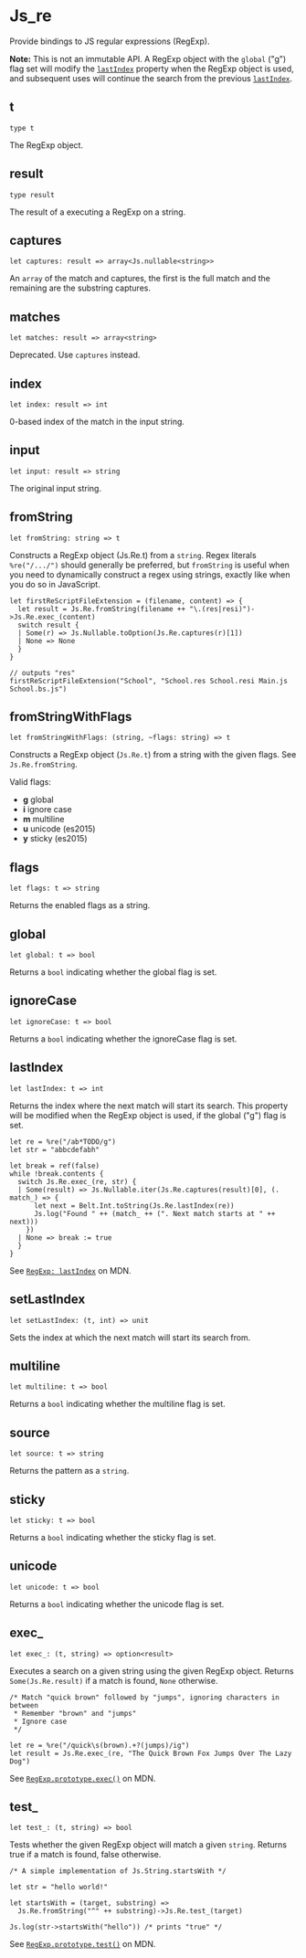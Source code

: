 # Js_re

Provide bindings to JS regular expressions (RegExp).

  **Note:** This is not an immutable API. A RegExp object with the `global` ("g")
  flag set will modify the [`lastIndex`]() property when the RegExp object is used,
  and subsequent uses will continue the search from the previous [`lastIndex`]().

## t

```res sig
type t
```
The RegExp object.

## result

```res sig
type result
```
The result of a executing a RegExp on a string.

## captures

```res sig
let captures: result => array<Js.nullable<string>>
```
An `array` of the match and captures, the first is the full match and the
  remaining are the substring captures.

## matches

```res sig
let matches: result => array<string>
```
Deprecated. Use `captures` instead.

## index

```res sig
let index: result => int
```
0-based index of the match in the input string.

## input

```res sig
let input: result => string
```
The original input string.

## fromString

```res sig
let fromString: string => t
```
Constructs a RegExp object (Js.Re.t) from a `string`.
  Regex literals `%re("/.../")` should generally be preferred, but `fromString`
  is useful when you need to dynamically construct a regex using strings,
  exactly like when you do so in JavaScript.

  ```res example
  let firstReScriptFileExtension = (filename, content) => {
    let result = Js.Re.fromString(filename ++ "\.(res|resi)")->Js.Re.exec_(content)
    switch result {
    | Some(r) => Js.Nullable.toOption(Js.Re.captures(r)[1])
    | None => None
    }
  }

  // outputs "res"
  firstReScriptFileExtension("School", "School.res School.resi Main.js School.bs.js")
  ```

## fromStringWithFlags

```res sig
let fromStringWithFlags: (string, ~flags: string) => t
```
Constructs a RegExp object (`Js.Re.t`) from a string with the given flags.
  See `Js.Re.fromString`.

  Valid flags:

  - **g** global
  - **i** ignore case
  - **m** multiline
  - **u** unicode (es2015)
  - **y** sticky (es2015)

## flags

```res sig
let flags: t => string
```
Returns the enabled flags as a string.

## global

```res sig
let global: t => bool
```
Returns a `bool` indicating whether the global flag is set.

## ignoreCase

```res sig
let ignoreCase: t => bool
```
Returns a `bool` indicating whether the ignoreCase flag is set.

## lastIndex

```res sig
let lastIndex: t => int
```
Returns the index where the next match will start its search. This property
  will be modified when the RegExp object is used, if the global ("g") flag is
  set.

  ```res example
  let re = %re("/ab*TODO/g")
  let str = "abbcdefabh"

  let break = ref(false)
  while !break.contents {
    switch Js.Re.exec_(re, str) {
    | Some(result) => Js.Nullable.iter(Js.Re.captures(result)[0], (. match_) => {
        let next = Belt.Int.toString(Js.Re.lastIndex(re))
        Js.log("Found " ++ (match_ ++ (". Next match starts at " ++ next)))
      })
    | None => break := true
    }
  }
  ```

  See
  [`RegExp: lastIndex`](https://developer.mozilla.org/en-US/docs/Web/JavaScript/Reference/Global_Objects/RegExp/lastIndex)
  on MDN.

## setLastIndex

```res sig
let setLastIndex: (t, int) => unit
```
Sets the index at which the next match will start its search from.

## multiline

```res sig
let multiline: t => bool
```
Returns a `bool` indicating whether the multiline flag is set.

## source

```res sig
let source: t => string
```
Returns the pattern as a `string`.

## sticky

```res sig
let sticky: t => bool
```
Returns a `bool` indicating whether the sticky flag is set.

## unicode

```res sig
let unicode: t => bool
```
Returns a `bool` indicating whether the unicode flag is set.

## exec_

```res sig
let exec_: (t, string) => option<result>
```
Executes a search on a given string using the given RegExp object.
  Returns `Some(Js.Re.result)` if a match is found, `None` otherwise.

  ```res example
  /* Match "quick brown" followed by "jumps", ignoring characters in between
   * Remember "brown" and "jumps"
   * Ignore case
   */

  let re = %re("/quick\s(brown).+?(jumps)/ig")
  let result = Js.Re.exec_(re, "The Quick Brown Fox Jumps Over The Lazy Dog")
  ```

  See
  [`RegExp.prototype.exec()`](https://developer.mozilla.org/en-US/docs/Web/JavaScript/Reference/Global_Objects/RegExp/exec)
  on MDN.

## test_

```res sig
let test_: (t, string) => bool
```
Tests whether the given RegExp object will match a given `string`.
  Returns true if a match is found, false otherwise.

  ```res example
  /* A simple implementation of Js.String.startsWith */

  let str = "hello world!"

  let startsWith = (target, substring) =>
    Js.Re.fromString("^" ++ substring)->Js.Re.test_(target)

  Js.log(str->startsWith("hello")) /* prints "true" */
  ```

  See
  [`RegExp.prototype.test()`](https://developer.mozilla.org/en-US/docs/Web/JavaScript/Reference/Global_Objects/RegExp/test)
  on MDN.
